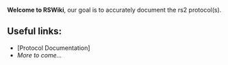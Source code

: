 '''Welcome to RSWiki''', our goal is to accurately document the rs2 protocol(s).

== Useful links: ==
* [Protocol Documentation]
* ''More to come...''
